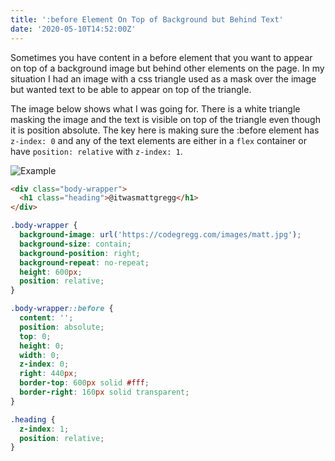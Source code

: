 ```yaml
---
title: ':before Element On Top of Background but Behind Text'
date: '2020-05-10T14:52:00Z'
---
```


Sometimes you have content in a before element that you want to appear on top of
a background image but behind other elements on the page. In my situation I had
an image with a css triangle used as a mask over the image but wanted text to be
able to appear on top of the triangle.

The image below shows what I was going for. There is a white triangle masking
the image and the text is visible on top of the triangle even though it is
position absolute. The key here is making sure the :before element has
`z-index: 0` and any of the text elements are either in a `flex` container or
have `position: relative` with `z-index: 1`.

![Example](../images/tinywins/before-element-example.png)

```html
<div class="body-wrapper">
  <h1 class="heading">@itwasmattgregg</h1>
</div>
```

```css
.body-wrapper {
  background-image: url('https://codegregg.com/images/matt.jpg');
  background-size: contain;
  background-position: right;
  background-repeat: no-repeat;
  height: 600px;
  position: relative;
}

.body-wrapper::before {
  content: '';
  position: absolute;
  top: 0;
  height: 0;
  width: 0;
  z-index: 0;
  right: 440px;
  border-top: 600px solid #fff;
  border-right: 160px solid transparent;
}

.heading {
  z-index: 1;
  position: relative;
}
```
